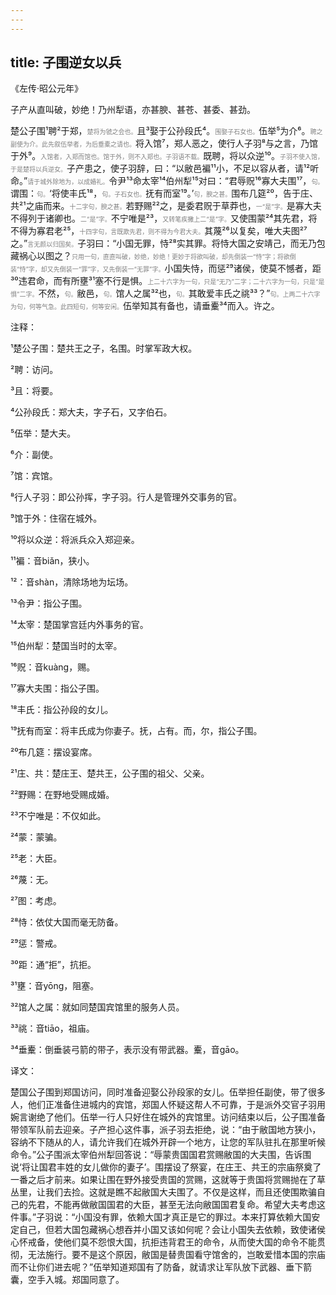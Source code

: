 ```yaml
---
---
---
```

title: 子围逆女以兵
---




《左传·昭公元年》





子产从直叫破，妙绝！乃州犁语，亦甚腴、甚苍、甚委、甚劲。





楚公子围¹聘²于郑，<font color=gray size=0.8rem>楚将为虢之会也。</font>且³娶于公孙段氏⁴。<font color=gray size=0.8rem>围娶子石女也。</font>伍举⁵为介⁶。<font color=gray size=0.8rem>聘之副使为介。此先叙伍举者，为后垂橐之请也。</font>将入馆⁷，郑人恶之，使行人子羽⁸与之言，乃馆于外⁹。<font color=gray size=0.8rem>入馆者，入郑而馆也。馆于外，则不入郑也。子羽语不载。</font>既聘，将以众逆¹⁰。<font color=gray size=0.8rem>子羽不使入馆，于是楚将以兵逆女。</font>子产患之，使子羽辞，曰：“以敝邑褊¹¹小，不足以容从者，请¹²听命。”<font color=gray size=0.8rem>请于城外除地为，以成婚礼。</font>令尹¹³命太宰¹⁴伯州犁¹⁵对曰：“君辱贶¹⁶寡大夫围¹⁷，<font color=gray size=0.8rem>句。</font>谓围：<font color=gray size=0.8rem>句。</font>‘将使丰氏¹⁸，<font color=gray size=0.8rem>句。子石女也。</font>抚有而室¹⁹。’<font color=gray size=0.8rem>句，腴之甚。</font>围布几筵²⁰，告于庄、共²¹之庙而来。<font color=gray size=0.8rem>十二字句，腴之甚。</font>若野赐²²之，是委君贶于草莽也，<font color=gray size=0.8rem>一“是”字。</font>是寡大夫不得列于诸卿也。<font color=gray size=0.8rem>二“是”字。</font>不宁唯是²³，<font color=gray size=0.8rem>又转笔疾撇上二“是”字。</font>又使围蒙²⁴其先君，将不得为寡君老²⁵，<font color=gray size=0.8rem>十四字句，言既欺先君，则不得为今君大夫。</font>其蔑²⁶以复矣，唯大夫图²⁷之。”<font color=gray size=0.8rem>言无颜以归国矣。</font>子羽曰：“小国无罪，恃²⁸实其罪。将恃大国之安靖己，而无乃包藏祸心以图之？<font color=gray size=0.8rem>只用一句，直直叫破，妙绝，妙绝！更妙于将欲叫破，却先倒装一“恃”字；将欲倒装“恃”字，却又先倒装一“罪”字，又先倒装一“无罪”字。</font>小国失恃，而惩²⁹诸侯，使莫不憾者，距³⁰违君命，而有所壅³¹塞不行是惧。<font color=gray size=0.8rem>上二十六字为一句，只是“无乃”二字；二十六字为一句，只是“是惧”二字。</font>不然，<font color=gray size=0.8rem>句。</font>敝邑，<font color=gray size=0.8rem>句。</font>馆人之属³²也，<font color=gray size=0.8rem>句。</font>其敢爱丰氏之祧³³？”<font color=gray size=0.8rem>句。上两二十六字为句，何等气急。此四短句，何等安闲。</font>伍举知其有备也，请垂櫜³⁴而入。许之。

注释：

¹楚公子围：楚共王之子，名围。时掌军政大权。

²聘：访问。

³且：将要。

⁴公孙段氏：郑大夫，字子石，又字伯石。

⁵伍举：楚大夫。

⁶介：副使。

⁷馆：宾馆。

⁸行人子羽：即公孙挥，字子羽。行人是管理外交事务的官。

⁹馆于外：住宿在城外。

¹⁰将以众逆：将派兵众入郑迎亲。

¹¹褊：音biǎn，狭小。

¹²：音shàn，清除场地为坛场。

¹³令尹：指公子围。

¹⁴太宰：楚国掌宫廷内外事务的官。

¹⁵伯州犁：楚国当时的太宰。

¹⁶贶：音kuàng，赐。

¹⁷寡大夫围：指公子围。

¹⁸丰氏：指公孙段的女儿。

¹⁹抚有而室：将丰氏成为你妻子。抚，占有。而，尔，指公子围。

²⁰布几筵：摆设宴席。

²¹庄、共：楚庄王、楚共王，公子围的祖父、父亲。

²²野赐：在野地受赐成婚。

²³不宁唯是：不仅如此。

²⁴蒙：蒙骗。

²⁵老：大臣。

²⁶蔑：无。

²⁷图：考虑。

²⁸恃：依仗大国而毫无防备。

²⁹惩：警戒。

³⁰距：通“拒”，抗拒。

³¹壅：音yōng，阻塞。

³²馆人之属：就如同楚国宾馆里的服务人员。

³³祧：音tiāo，祖庙。

³⁴垂櫜：倒垂装弓箭的带子，表示没有带武器。櫜，音gāo。

译文：

楚国公子围到郑国访问，同时准备迎娶公孙段家的女儿。伍举担任副使，带了很多人，他们正准备住进城内的宾馆，郑国人怀疑这帮人不可靠，于是派外交官子羽用婉言谢绝了他们。伍举一行人只好住在城外的宾馆里。访问结束以后，公子围准备带领军队前去迎亲。子产担心这件事，派子羽去拒绝，说：“由于敝国地方狭小，容纳不下随从的人，请允许我们在城外开辟一个地方，让您的军队驻扎在那里听候命令。”公子围派太宰伯州犁回答说：“辱蒙贵国国君赏赐敝国的大夫围，告诉围说‘将让国君丰姓的女儿做你的妻子’。围摆设了祭宴，在庄王、共王的宗庙祭奠了一番之后才前来。如果让围在野外接受贵国的赏赐，这就等于贵国将赏赐抛在了草丛里，让我们去捡。这就是瞧不起敝国大夫围了。不仅是这样，而且还使围欺骗自己的先君，不能再做敝国国君的大臣，甚至无法向敝国国君复命。希望大夫考虑这件事。”子羽说：“小国没有罪，依赖大国才真正是它的罪过。本来打算依赖大国安定自己，但若大国包藏祸心想吞并小国又该如何呢？会让小国失去依赖，致使诸侯心怀戒备，使他们莫不怨恨大国，抗拒违背君王的命令，从而使大国的命令不能贯彻，无法施行。要不是这个原因，敝国是替贵国看守馆舍的，岂敢爱惜本国的宗庙而不让你们进去呢？”伍举知道郑国有了防备，就请求让军队放下武器、垂下箭囊，空手入城。郑国同意了。